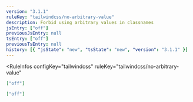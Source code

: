 ```yaml
---
version: "3.1.1"
ruleKey: "tailwindcss/no-arbitrary-value"
description: Forbid using arbitrary values in classnames
jsEntry: ["off"]
previousJsEntry: null
tsEntry: ["off"]
previousTsEntry: null
history: [{ "jsState": "new", "tsState": "new", "version": "3.1.1" }]
---
```


<RuleInfos 
  configKey="tailwindcss" 
  ruleKey="tailwindcss/no-arbitrary-value" 
>

```json
["off"]
```

```json
["off"]
```

</RuleInfos>
